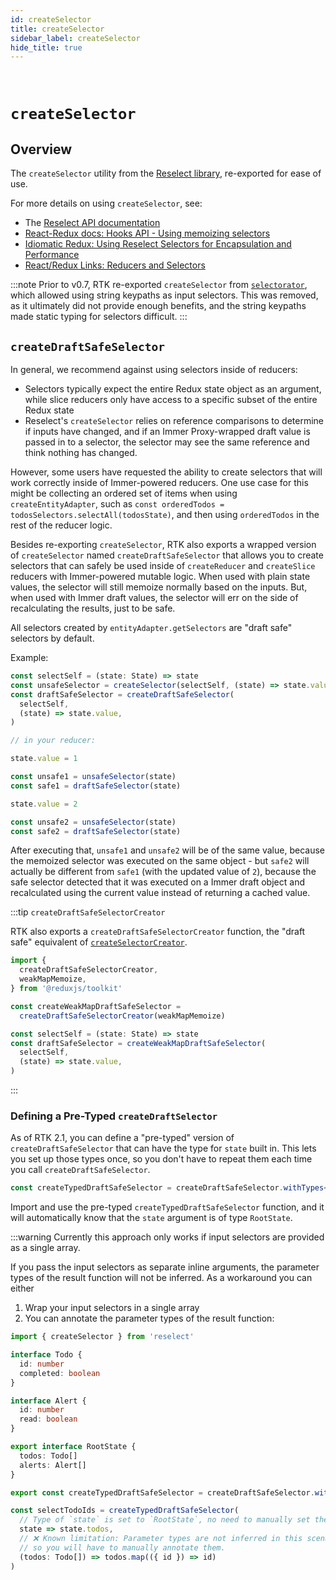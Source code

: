 ```yaml
---
id: createSelector
title: createSelector
sidebar_label: createSelector
hide_title: true
---
```


&nbsp;

# `createSelector`

## Overview

The `createSelector` utility from the [Reselect library](https://github.com/reduxjs/reselect), re-exported for ease of use.

For more details on using `createSelector`, see:

- The [Reselect API documentation](https://github.com/reduxjs/reselect)
- [React-Redux docs: Hooks API - Using memoizing selectors](https://react-redux.js.org/next/api/hooks#using-memoizing-selectors)
- [Idiomatic Redux: Using Reselect Selectors for Encapsulation and Performance](https://blog.isquaredsoftware.com/2017/12/idiomatic-redux-using-reselect-selectors/)
- [React/Redux Links: Reducers and Selectors](https://github.com/markerikson/react-redux-links/blob/master/redux-reducers-selectors.md)

:::note
Prior to v0.7, RTK re-exported `createSelector` from [`selectorator`](https://github.com/planttheidea/selectorator), which
allowed using string keypaths as input selectors. This was removed, as it ultimately did not provide enough benefits, and
the string keypaths made static typing for selectors difficult.
:::

## `createDraftSafeSelector`

In general, we recommend against using selectors inside of reducers:

- Selectors typically expect the entire Redux state object as an argument, while slice reducers only have access to a specific subset of the entire Redux state
- Reselect's `createSelector` relies on reference comparisons to determine if inputs have changed, and if an Immer Proxy-wrapped draft value is passed in to a selector, the selector may see the same reference and think nothing has changed.

However, some users have requested the ability to create selectors that will work correctly inside of Immer-powered reducers. One use case for this might be collecting an ordered set of items when using `createEntityAdapter`, such as `const orderedTodos = todosSelectors.selectAll(todosState)`, and then using `orderedTodos` in the rest of the reducer logic.

Besides re-exporting `createSelector`, RTK also exports a wrapped version of `createSelector` named `createDraftSafeSelector` that allows you to create selectors that can safely be used inside of `createReducer` and `createSlice` reducers with Immer-powered mutable logic. When used with plain state values, the selector will still memoize normally based on the inputs. But, when used with Immer draft values, the selector will err on the side of recalculating the results, just to be safe.

All selectors created by `entityAdapter.getSelectors` are "draft safe" selectors by default.

Example:

```ts no-transpile
const selectSelf = (state: State) => state
const unsafeSelector = createSelector(selectSelf, (state) => state.value)
const draftSafeSelector = createDraftSafeSelector(
  selectSelf,
  (state) => state.value,
)

// in your reducer:

state.value = 1

const unsafe1 = unsafeSelector(state)
const safe1 = draftSafeSelector(state)

state.value = 2

const unsafe2 = unsafeSelector(state)
const safe2 = draftSafeSelector(state)
```

After executing that, `unsafe1` and `unsafe2` will be of the same value, because the memoized selector was
executed on the same object - but `safe2` will actually be different from `safe1` (with the updated value of `2`),
because the safe selector detected that it was executed on a Immer draft object and recalculated using the current
value instead of returning a cached value.

:::tip `createDraftSafeSelectorCreator`

RTK also exports a `createDraftSafeSelectorCreator` function, the "draft safe" equivalent of [`createSelectorCreator`](https://github.com/reduxjs/reselect#createselectorcreatormemoize-memoizeoptions).

```ts no-transpile
import {
  createDraftSafeSelectorCreator,
  weakMapMemoize,
} from '@reduxjs/toolkit'

const createWeakMapDraftSafeSelector =
  createDraftSafeSelectorCreator(weakMapMemoize)

const selectSelf = (state: State) => state
const draftSafeSelector = createWeakMapDraftSafeSelector(
  selectSelf,
  (state) => state.value,
)
```

:::

### Defining a Pre-Typed `createDraftSelector`

As of RTK 2.1, you can define a "pre-typed" version of `createDraftSafeSelector` that can have the type for `state` built in. This lets you set up those types once, so you don't have to repeat them each time you call `createDraftSafeSelector`.

```ts no-transpile
const createTypedDraftSafeSelector = createDraftSafeSelector.withTypes<RootState>()
```

Import and use the pre-typed `createTypedDraftSafeSelector` function, and it will automatically know that the `state` argument is of type `RootState`.

:::warning
Currently this approach only works if input selectors are provided as a single array.

If you pass the input selectors as separate inline arguments, the parameter types of the result function will not be inferred. As a workaround you can either

1. Wrap your input selectors in a single array
2. You can annotate the parameter types of the result function:

```ts no-transpile
import { createSelector } from 'reselect'

interface Todo {
  id: number
  completed: boolean
}

interface Alert {
  id: number
  read: boolean
}

export interface RootState {
  todos: Todo[]
  alerts: Alert[]
}

export const createTypedDraftSafeSelector = createDraftSafeSelector.withTypes<RootState>()

const selectTodoIds = createTypedDraftSafeSelector(
  // Type of `state` is set to `RootState`, no need to manually set the type
  state => state.todos,
  // ❌ Known limitation: Parameter types are not inferred in this scenario
  // so you will have to manually annotate them.
  (todos: Todo[]) => todos.map(({ id }) => id)
)
```
